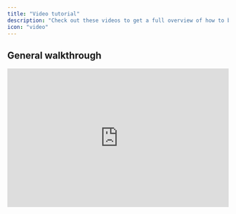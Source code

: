 ```yaml
---
title: "Video tutorial"
description: "Check out these videos to get a full overview of how to build an app with Lovable."
icon: "video"
---
```


## General walkthrough&#x20;

<iframe width="100%" height="315" src="https://www.youtube.com/embed/c0zhLzcVJRI?si=DeSAnVfegvBfQ1aW" title="YouTube video player" frameborder="0" allow="accelerometer; autoplay; clipboard-write; encrypted-media; gyroscope; picture-in-picture; web-share" referrerpolicy="strict-origin-when-cross-origin" allowfullscreen />

## Build a real micro-SaaS, live

<AccordionGroup>
  <Accordion title="Spanish tutor app development" defaultOpen={false}>
    <iframe width="100%" height="315" src="https://www.youtube.com/embed/8QDL9cCIXqU?si=JPHSSBoWO4dXl7vB" title="YouTube video player" frameborder="0" allow="accelerometer; autoplay; clipboard-write; encrypted-media; gyroscope; picture-in-picture; web-share" referrerpolicy="strict-origin-when-cross-origin" allowfullscreen />
  </Accordion>

  <Accordion title="Voice-to-voice chat with Replicate" defaultOpen={false}>
    <iframe width="100%" height="315" src="https://www.youtube.com/embed/eSDhk4VkVLE?si=-JhSjxsKIrPACNOK" title="YouTube video player" frameborder="0" allow="accelerometer; autoplay; clipboard-write; encrypted-media; gyroscope; picture-in-picture; web-share" referrerpolicy="strict-origin-when-cross-origin" allowfullscreen />
  </Accordion>

  <Accordion title="Branding & visual edits" defaultOpen={false}>
    <iframe width="100%" height="315" src="https://www.youtube.com/embed/fILdgFNqvmU?si=_Xg-XTMTQuBN7bE1" title="YouTube video player" frameborder="0" allow="accelerometer; autoplay; clipboard-write; encrypted-media; gyroscope; picture-in-picture; web-share" referrerpolicy="strict-origin-when-cross-origin" allowfullscreen />
  </Accordion>
</AccordionGroup>

## Use Cases

<AccordionGroup>
  <Accordion title="Build a SaaS landing page" defaultOpen={false}>
    <iframe width="100%" height="315" src="https://www.youtube.com/embed/4qt9nlamiIQ?si=Xc0EUD6iyCwPFMay" title="YouTube video player" frameborder="0" allow="accelerometer; autoplay; clipboard-write; encrypted-media; gyroscope; picture-in-picture; web-share" referrerpolicy="strict-origin-when-cross-origin" allowfullscreen />
  </Accordion>

  <Accordion title="Build a marketing landing page" defaultOpen={false}>
    <iframe width="100%" height="315" src="https://www.youtube.com/embed/tR4d8Mz5Bgk?si=Sofq45DrmrqCG1ja" title="YouTube video player" frameborder="0" allow="accelerometer; autoplay; clipboard-write; encrypted-media; gyroscope; picture-in-picture; web-share" referrerpolicy="strict-origin-when-cross-origin" allowfullscreen />
  </Accordion>

  <Accordion title="Build an AI enhanced Web App" defaultOpen="false">
    <iframe width="100%" height="315" src="https://www.youtube.com/embed/gqsZGxuymTk?si=xwjEwFQCa5p8WVLh" title="YouTube video player" frameborder="0" allow="accelerometer; autoplay; clipboard-write; encrypted-media; gyroscope; picture-in-picture; web-share" referrerpolicy="strict-origin-when-cross-origin" allowfullscreen />
  </Accordion>

  <Accordion title="Build a car prompt engineering agent" defaultOpen="false">
    <iframe width="100%" height="315" src="https://www.youtube.com/embed/Zv7N0SxfpRM?si=Ro0Eg---h0rBz-HY" title="YouTube video player" frameborder="0" allow="accelerometer; autoplay; clipboard-write; encrypted-media; gyroscope; picture-in-picture; web-share" referrerpolicy="strict-origin-when-cross-origin" allowfullscreen />
  </Accordion>

  <Accordion title="Build an AI coding agent with Supabase & Stripe" defaultOpen="false">
    <iframe width="100%" height="315" src="https://www.youtube.com/embed/9z54zkmK-to?si=COVYmfEhrkkcog6O" title="YouTube video player" frameborder="0" allow="accelerometer; autoplay; clipboard-write; encrypted-media; gyroscope; picture-in-picture; web-share" referrerpolicy="strict-origin-when-cross-origin" allowfullscreen />
  </Accordion>

  <Accordion title="Build a chat based interface" defaultOpen="false">
    <iframe width="100%" height="315" src="https://www.youtube.com/embed/zrArB5tj3kY?si=vArHxa-gh10ncZww" title="YouTube video player" frameborder="0" allow="accelerometer; autoplay; clipboard-write; encrypted-media; gyroscope; picture-in-picture; web-share" referrerpolicy="strict-origin-when-cross-origin" allowfullscreen />
  </Accordion>

  <Accordion title="Build a course platform" defaultOpen="false">
    <iframe width="100%" height="315" src="https://www.youtube.com/embed/UcgKlpu49Ys?si=fCaxC1gB-wkC_AOh" title="YouTube video player" frameborder="0" allow="accelerometer; autoplay; clipboard-write; encrypted-media; gyroscope; picture-in-picture; web-share" referrerpolicy="strict-origin-when-cross-origin" allowfullscreen />
  </Accordion>

  <Accordion title="Build SaaS Startup with Supabase" defaultOpen="false">
    <iframe width="100%" height="315" src="https://www.youtube.com/embed/mJwPvyc4-rk?si=SUWZG6C1dLpV9StO" title="YouTube video player" frameborder="0" allow="accelerometer; autoplay; clipboard-write; encrypted-media; gyroscope; picture-in-picture; web-share" referrerpolicy="strict-origin-when-cross-origin" allowfullscreen />
  </Accordion>

  <Accordion title="Build an AI-powered web application with OpenAI API" defaultOpen={false}>
    <iframe width="100%" height="315" src="https://www.youtube.com/embed/jUwXTviRhhM?si=VzpmIP8SVSWufOKH" title="YouTube video player" frameborder="0" allow="accelerometer; autoplay; clipboard-write; encrypted-media; gyroscope; picture-in-picture; web-share" referrerpolicy="strict-origin-when-cross-origin" allowfullscreen />
  </Accordion>

  <Accordion title="Build AI agents" defaultOpen="false">
    <iframe width="100%" height="315" src="https://www.youtube.com/embed/sgnBMD8jGWU?si=eRtlvDDwGfEa_-J1" title="YouTube video player" frameborder="0" allow="accelerometer; autoplay; clipboard-write; encrypted-media; gyroscope; picture-in-picture; web-share" referrerpolicy="strict-origin-when-cross-origin" allowfullscreen />
  </Accordion>

  <Accordion title="Build a recipe tracking app" defaultOpen="false">
    <iframe width="100%" height="315" src="https://www.youtube.com/embed/yH3DyG7jqRo?si=bV9BQkcTqN9KUDqT" title="YouTube video player" frameborder="0" allow="accelerometer; autoplay; clipboard-write; encrypted-media; gyroscope; picture-in-picture; web-share" referrerpolicy="strict-origin-when-cross-origin" allowfullscreen />

    <iframe width="100%" height="315" src="https://www.youtube.com/embed/W54pjYSSTo0?si=NjeR7dRxbLbiqEPe" title="YouTube video player" frameborder="0" allow="accelerometer; autoplay; clipboard-write; encrypted-media; gyroscope; picture-in-picture; web-share" referrerpolicy="strict-origin-when-cross-origin" allowfullscreen />
  </Accordion>

  <Accordion title="Build full stack social networking app" defaultOpen="false">
    <iframe width="100%" height="315" src="https://www.youtube.com/embed/1qXwGCIh9Q8?si=r3nNUUJzgL3Cf986" title="YouTube video player" frameborder="0" allow="accelerometer; autoplay; clipboard-write; encrypted-media; gyroscope; picture-in-picture; web-share" referrerpolicy="strict-origin-when-cross-origin" allowfullscreen />
  </Accordion>

  <Accordion title="Build text-to-web app platform" defaultOpen="false">
    <iframe width="100%" height="315" src="https://www.youtube.com/embed/cwdPcbWwb2s?si=OY_JIaSdQjDCpUar" title="YouTube video player" frameborder="0" allow="accelerometer; autoplay; clipboard-write; encrypted-media; gyroscope; picture-in-picture; web-share" referrerpolicy="strict-origin-when-cross-origin" allowfullscreen />
  </Accordion>

  <Accordion title="Build an AI-powered note taker" defaultOpen="false">
    <iframe width="100%" height="315" src="https://www.youtube.com/embed/6VejFu1nEYs?si=VZzUyJ3ABSQPvGeW" title="YouTube video player" frameborder="0" allow="accelerometer; autoplay; clipboard-write; encrypted-media; gyroscope; picture-in-picture; web-share" referrerpolicy="strict-origin-when-cross-origin" allowfullscreen />
  </Accordion>

  <Accordion title="Build a Wealth Tracker app" defaultOpen="false">
    <iframe width="100%" height="315" src="https://www.youtube.com/embed/2MYwWu4u_ZM?si=nTtL39uf8tKuHZVT" title="YouTube video player" frameborder="0" allow="accelerometer; autoplay; clipboard-write; encrypted-media; gyroscope; picture-in-picture; web-share" referrerpolicy="strict-origin-when-cross-origin" allowfullscreen />
  </Accordion>

  <Accordion title="Build an SEO lead gen website" defaultOpen="false">
    <iframe width="100%" height="315" src="https://www.youtube.com/embed/NC9hVmKNnk0?si=U7JaiQ5EJo3ysh_x" title="YouTube video player" frameborder="0" allow="accelerometer; autoplay; clipboard-write; encrypted-media; gyroscope; picture-in-picture; web-share" referrerpolicy="strict-origin-when-cross-origin" allowfullscreen />
  </Accordion>

  <Accordion title="Build an AI Content Humanizer" defaultOpen="false">
    <iframe width="100%" height="315" src="https://www.youtube.com/embed/2MYwWu4u_ZM?si=nTtL39uf8tKuHZVT" title="YouTube video player" frameborder="0" allow="accelerometer; autoplay; clipboard-write; encrypted-media; gyroscope; picture-in-picture; web-share" referrerpolicy="strict-origin-when-cross-origin" allowfullscreen />
  </Accordion>

  <Accordion title="Build a Hiring platform with Advanced troubleshooting and Cursor" defaultOpen="false">
    <iframe width="100%" height="315" src="https://www.youtube.com/embed/z8R7uWeSAbg?si=QSeApl8WSrLq59Y1" title="YouTube video player" frameborder="0" allow="accelerometer; autoplay; clipboard-write; encrypted-media; gyroscope; picture-in-picture; web-share" referrerpolicy="strict-origin-when-cross-origin" allowfullscreen />
  </Accordion>

  <Accordion title="Build an MVP" defaultOpen="false">
    <iframe width="100%" height="315" src="https://www.youtube.com/embed/2MYwWu4u_ZM?si=nTtL39uf8tKuHZVT" title="YouTube video player" frameborder="0" allow="accelerometer; autoplay; clipboard-write; encrypted-media; gyroscope; picture-in-picture; web-share" referrerpolicy="strict-origin-when-cross-origin" allowfullscreen />
  </Accordion>

  <Accordion title="Build a business offer comparison tool" defaultOpen="false">
    <iframe width="100%" height="315" src="https://www.youtube.com/embed/FMq4CRNBlw0?si=FIFYhy7gxbax3G1A" title="YouTube video player" frameborder="0" allow="accelerometer; autoplay; clipboard-write; encrypted-media; gyroscope; picture-in-picture; web-share" referrerpolicy="strict-origin-when-cross-origin" allowfullscreen />
  </Accordion>
</AccordionGroup>

## Comparison to other tools

<AccordionGroup>
  <Accordion title="AI Coding tools" defaultOpen="false">
    <iframe width="100%" height="315" src="https://www.youtube.com/embed/FebnrrX8zyY?si=BN_uGD04Y17DzGze" title="YouTube video player" frameborder="0" allow="accelerometer; autoplay; clipboard-write; encrypted-media; gyroscope; picture-in-picture; web-share" referrerpolicy="strict-origin-when-cross-origin" allowfullscreen />
  </Accordion>

  <Accordion title="Bolt vs Lovable" defaultOpen="false">
    <iframe width="100%" height="315" src="https://www.youtube.com/embed/3eDrAHjSqXo?si=mywokgYKgQc9pf_Z" title="YouTube video player" frameborder="0" allow="accelerometer; autoplay; clipboard-write; encrypted-media; gyroscope; picture-in-picture; web-share" referrerpolicy="strict-origin-when-cross-origin" allowfullscreen />

    <iframe width="100%" height="315" src="https://www.youtube.com/embed/vN4hN3aD4l0?si=gNEYbrXQibveArHA" title="YouTube video player" frameborder="0" allow="accelerometer; autoplay; clipboard-write; encrypted-media; gyroscope; picture-in-picture; web-share" referrerpolicy="strict-origin-when-cross-origin" allowfullscreen />

    <iframe width="100%" height="315" src="https://www.youtube.com/embed/yHDvCGNjIqk?si=0CPxdwx9SXqNVc2a" title="YouTube video player" frameborder="0" allow="accelerometer; autoplay; clipboard-write; encrypted-media; gyroscope; picture-in-picture; web-share" referrerpolicy="strict-origin-when-cross-origin" allowfullscreen />
  </Accordion>

  <Accordion title="Databutton vs Lovable" defaultOpen="false">
    <iframe width="100%" height="315" src="https://www.youtube.com/embed/FebnrrX8zyY?si=BN_uGD04Y17DzGze" title="YouTube video player" frameborder="0" allow="accelerometer; autoplay; clipboard-write; encrypted-media; gyroscope; picture-in-picture; web-share" referrerpolicy="strict-origin-when-cross-origin" allowfullscreen />

    <iframe width="100%" height="315" src="https://www.youtube.com/embed/8QDL9cCIXqU?si=JPHSSBoWO4dXl7vB" title="YouTube video player" frameborder="0" allow="accelerometer; autoplay; clipboard-write; encrypted-media; gyroscope; picture-in-picture; web-share" referrerpolicy="strict-origin-when-cross-origin" allowfullscreen />
  </Accordion>

  <Accordion title="Figma vs Lovable" defaultOpen="false">
    <iframe width="100%" height="315" src="https://www.youtube.com/embed/m85yY0q8tu4?si=Zatwngy3JSYluyR-" title="YouTube video player" frameborder="0" allow="accelerometer; autoplay; clipboard-write; encrypted-media; gyroscope; picture-in-picture; web-share" referrerpolicy="strict-origin-when-cross-origin" allowfullscreen />

    <iframe width="100%" height="315" src="https://www.youtube.com/embed/eG8Ob9JVIeE?si=IjlUr8YH3xjYNUVU" title="YouTube video player" frameborder="0" allow="accelerometer; autoplay; clipboard-write; encrypted-media; gyroscope; picture-in-picture; web-share" referrerpolicy="strict-origin-when-cross-origin" allowfullscreen />
  </Accordion>
</AccordionGroup>